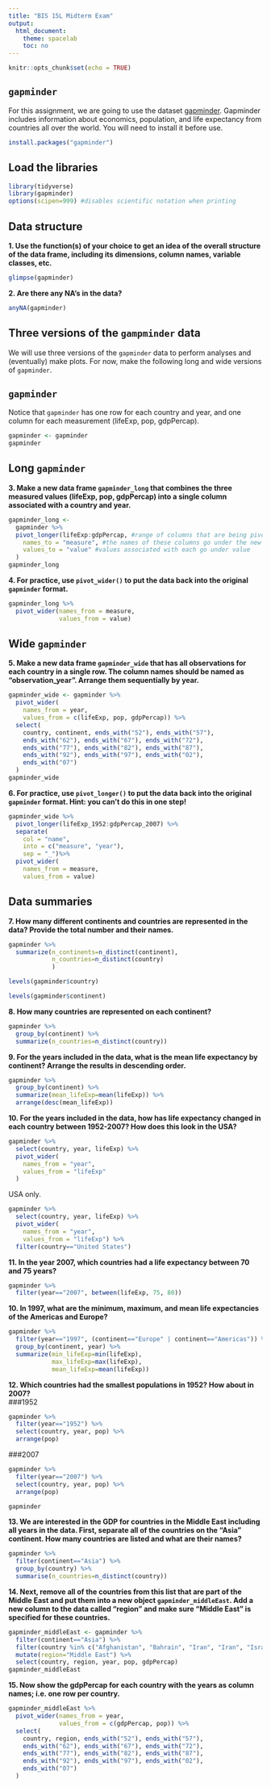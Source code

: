 ```yaml
---
title: "BIS 15L Midterm Exam"
output:
  html_document:
    theme: spacelab
    toc: no
---
```


```r
knitr::opts_chunk$set(echo = TRUE)
```

## `gapminder`
For this assignment, we are going to use the dataset [gapminder](https://cran.r-project.org/web/packages/gapminder/index.html). Gapminder includes information about economics, population, and life expectancy from countries all over the world. You will need to install it before use.
```r
install.packages("gapminder")
```

## Load the libraries
```r
library(tidyverse)
library(gapminder)
options(scipen=999) #disables scientific notation when printing
```

## Data structure
**1. Use the function(s) of your choice to get an idea of the overall structure of the data frame, including its dimensions, column names, variable classes, etc.**
```r
glimpse(gapminder)
```

**2. Are there any NA's in the data?**
```r
anyNA(gapminder)
```

## Three versions of the `gampminder` data  
We will use three versions of the `gapminder` data to perform analyses and (eventually) make plots. For now, make the following long and wide versions of `gapminder`.

## `gapminder`
Notice that `gapminder` has one row for each country and year, and one column for each measurement (lifeExp, pop, gdpPercap).
```r
gapminder <- gapminder
gapminder
```

## Long `gapminder`
**3. Make a new data frame `gapminder_long` that combines the three measured values (lifeExp, pop, gdpPercap) into a single column associated with a country and year.**
```r
gapminder_long <- 
  gapminder %>%
  pivot_longer(lifeExp:gdpPercap, #range of columns that are being pivoted
    names_to = "measure", #the names of these columns go under the new column measure
    values_to = "value" #values associated with each go under value
  )
gapminder_long
```

**4. For practice, use `pivot_wider()` to put the data back into the original `gapminder` format.**
```r
gapminder_long %>% 
  pivot_wider(names_from = measure,
              values_from = value)
```

## Wide `gapminder`
**5. Make a new data frame `gapminder_wide` that has all observations for each country in a single row. The column names should be named as "observation_year". Arrange them sequentially by year.**
```r
gapminder_wide <- gapminder %>%
  pivot_wider(
    names_from = year,
    values_from = c(lifeExp, pop, gdpPercap)) %>%
  select(
    country, continent, ends_with("52"), ends_with("57"),
    ends_with("62"), ends_with("67"), ends_with("72"),
    ends_with("77"), ends_with("82"), ends_with("87"),
    ends_with("92"), ends_with("97"), ends_with("02"),
    ends_with("07")
  )
gapminder_wide
```

**6. For practice, use `pivot_longer()` to put the data back into the original `gapminder` format. Hint: you can't do this in one step!**
```r
gapminder_wide %>%
  pivot_longer(lifeExp_1952:gdpPercap_2007) %>%
  separate(
    col = "name",
    into = c("measure", "year"),
    sep = "_")%>%
  pivot_wider(
    names_from = measure,
    values_from = value)
```

## Data summaries
**7. How many different continents and countries are represented in the data? Provide the total number and their names.**
```r
gapminder %>% 
  summarize(n_continents=n_distinct(continent),
            n_countries=n_distinct(country)
            )
```

```r
levels(gapminder$country)
```

```r
levels(gapminder$continent)
```

**8. How many countries are represented on each continent?**
```r
gapminder %>% 
  group_by(continent) %>% 
  summarize(n_countries=n_distinct(country))
```

**9. For the years included in the data, what is the mean life expectancy by continent? Arrange the results in descending order.**
```r
gapminder %>% 
  group_by(continent) %>% 
  summarize(mean_lifeExp=mean(lifeExp)) %>% 
  arrange(desc(mean_lifeExp))
```

**10. For the years included in the data, how has life expectancy changed in each country between 1952-2007? How does this look in the USA?**
```r
gapminder %>% 
  select(country, year, lifeExp) %>% 
  pivot_wider(
    names_from = "year",
    values_from = "lifeExp"
  )
```

USA only.
```r
gapminder %>% 
  select(country, year, lifeExp) %>% 
  pivot_wider(
    names_from = "year",
    values_from = "lifeExp") %>% 
  filter(country=="United States")
```

**11. In the year 2007, which countries had a life expectancy between 70 and 75 years?**
```r
gapminder %>% 
  filter(year=="2007", between(lifeExp, 75, 80))
```

**10. In 1997, what are the minimum, maximum, and mean life expectancies of the Americas and Europe?**
```r
gapminder %>%
  filter(year=="1997", (continent=="Europe" | continent=="Americas")) %>% 
  group_by(continent, year) %>% 
  summarize(min_lifeExp=min(lifeExp),
            max_lifeExp=max(lifeExp),
            mean_lifeExp=mean(lifeExp))
```

**12. Which countries had the smallest populations in 1952? How about in 2007?**  
###1952
```r
gapminder %>% 
  filter(year=="1952") %>% 
  select(country, year, pop) %>% 
  arrange(pop)
```
###2007
```r
gapminder %>% 
  filter(year=="2007") %>% 
  select(country, year, pop) %>% 
  arrange(pop)
```

```r
gapminder
```

**13. We are interested in the GDP for countries in the Middle East including all years in the data. First, separate all of the countries on the "Asia" continent. How many countries are listed and what are their names?**
```r
gapminder %>% 
  filter(continent=="Asia") %>% 
  group_by(country) %>% 
  summarise(n_countries=n_distinct(country))
```

**14. Next, remove all of the countries from this list that are part of the Middle East and put them into a new object `gapminder_middleEast`. Add a new column to the data called "region" and make sure "Middle East" is specified for these countries.**
```r
gapminder_middleEast <- gapminder %>% 
  filter(continent=="Asia") %>% 
  filter(country %in% c("Afghanistan", "Bahrain", "Iran", "Iran", "Israel", "Jordan", "Kuwait", "Lebanon", "Oman", "Pakistan", "Saudi Arabia", "Syria", "West Bank and Gaza", "Yemen, Rep.")) %>% 
  mutate(region="Middle East") %>% 
  select(country, region, year, pop, gdpPercap)
gapminder_middleEast
```

**15. Now show the gdpPercap for each country with the years as column names; i.e. one row per country.**
```r
gapminder_middleEast %>% 
  pivot_wider(names_from = year,
              values_from = c(gdpPercap, pop)) %>% 
  select(
    country, region, ends_with("52"), ends_with("57"),
    ends_with("62"), ends_with("67"), ends_with("72"),
    ends_with("77"), ends_with("82"), ends_with("87"),
    ends_with("92"), ends_with("97"), ends_with("02"),
    ends_with("07")
  )
```